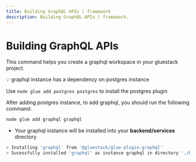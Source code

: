 ```yaml
---
title: Building GraphQL APIs | framework
description: Building GraphQL APIs | framework.
---
```



<Meta title="Getting started/Adding Backend/Building GraphQL APIs" />

# Building GraphQL APIs

This command helps you create a graphql workspace in your gluestack project.

<aside>
💡 graphql instance has a dependency on postgres instance

Use `node glue add postgres postgres` to install the postgres plugin

</aside>

After adding postgres instance, to add graphql, you should run the following command:

```bash
node glue add graphql graphql
```

- Your graphql instance will be installed into your **backend/services** directory

```bash
> Installing 'graphql' from '@gluestack/glue-plugin-graphql'
> Sucessfully installed 'graphql' as instance graphql in directory './backend/services/graphql'
```

